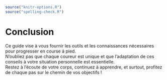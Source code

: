 ```r
source("knitr-options.R")
source("spelling-check.R")
```

# Conclusion {-}

Ce guide vise à vous fournir les outils et les connaissances nécessaires pour progresser en course à pied.  
N'oubliez pas que chaque coureur est unique et que l'adaptation de ces conseils à votre situation personnelle est essentielle.  
Restez à l'écoute de votre corps, continuez à apprendre, et surtout, profitez de chaque pas sur le chemin de vos objectifs !
